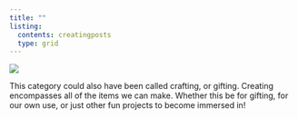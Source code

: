 ```yaml
---
title: ""
listing:
  contents: creatingposts
  type: grid
---
```


![](pictures/diywallartCreating.png){fig-align="center"}

This category could also have been called crafting, or gifting. Creating encompasses all of the items we can make. Whether this be for gifting, for our own use, or just other fun projects to become immersed in!
